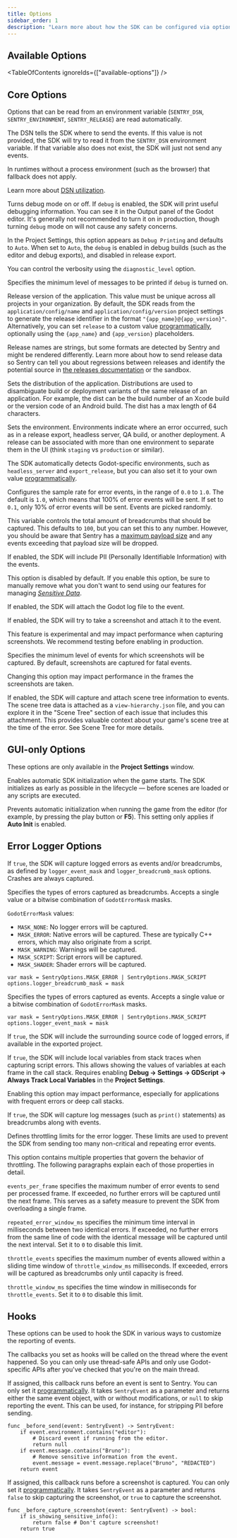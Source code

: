 ```yaml
---
title: Options
sidebar_order: 1
description: "Learn more about how the SDK can be configured via options. These are being passed to the init function and therefore set when the SDK is first initialized."
---
```


<PlatformContent includePath="configuration/config-intro" />

## Available Options

<TableOfContents ignoreIds={["available-options"]} />

## Core Options

Options that can be read from an environment variable (`SENTRY_DSN`, `SENTRY_ENVIRONMENT`, `SENTRY_RELEASE`) are read automatically.

<SdkOption name="dsn" type="string" envVar="SENTRY_DSN">

The DSN tells the SDK where to send the events. If this value is not provided, the SDK will try to read it from the `SENTRY_DSN` environment variable. If that variable also does not exist, the SDK will just not send any events.

In runtimes without a process environment (such as the browser) that fallback does not apply.

Learn more about [DSN utilization](/product/sentry-basics/dsn-explainer/#dsn-utilization).

</SdkOption>

<SdkOption name="debug" type="bool">

Turns debug mode on or off. If `debug` is enabled, the SDK will print useful debugging information. You can see it in the Output panel of the Godot editor. It's generally not recommended to turn it on in production, though turning `debug` mode on will not cause any safety concerns.

In the Project Settings, this option appears as `Debug Printing` and defaults to `Auto`. When set to `Auto`, the `debug` is enabled in debug builds (such as the editor and debug exports), and disabled in release export.

You can control the verbosity using the `diagnostic_level` option.

</SdkOption>

<SdkOption name="diagnostic_level" type="enum">

Specifies the minimum level of messages to be printed if `debug` is turned on.

</SdkOption>

<SdkOption name="release" type="string" envVar="SENTRY_RELEASE">

Release version of the application. This value must be unique across all projects in your organization. By default, the SDK reads from the `application/config/name` and `application/config/version` project settings to generate the release identifier in the format `"{app_name}@{app_version}"`. Alternatively, you can set `release` to a custom value [programmatically](##programmatic-configuration), optionally using the `{app_name}` and `{app_version}` placeholders.

Release names are strings, but some formats are detected by Sentry and might be rendered differently. Learn more about how to send release data so Sentry can tell you about regressions between releases and identify the potential source in [the releases documentation](/product/releases/) or the <SandboxLink scenario="releases">sandbox</SandboxLink>.

</SdkOption>

<SdkOption name="dist" type="string">

Sets the distribution of the application. Distributions are used to disambiguate build or deployment variants of the same release of an application. For example, the dist can be the build number of an Xcode build or the version code of an Android build. The dist has a max length of 64 characters.

</SdkOption>

<SdkOption name="environment" type="string" envVar="SENTRY_ENVIRONMENT">

Sets the environment. Environments indicate where an error occurred, such as in a release export, headless server, QA build, or another deployment. A release can be associated with more than one environment to separate them in the UI (think `staging` vs `production` or similar).

The SDK automatically detects Godot-specific environments, such as `headless_server` and `export_release`, but you can also set it to your own value [programmatically](#programmatic-configuration).

</SdkOption>

<SdkOption name="sample_rate" type="float" defaultValue="1.0">

Configures the sample rate for error events, in the range of `0.0` to `1.0`. The default is `1.0`, which means that 100% of error events will be sent. If set to `0.1`, only 10% of error events will be sent. Events are picked randomly.

</SdkOption>

<SdkOption name="max_breadcrumbs" type="int" defaultValue="100">

This variable controls the total amount of breadcrumbs that should be captured. This defaults to `100`, but you can set this to any number. However, you should be aware that Sentry has a [maximum payload size](https://develop.sentry.dev/sdk/data-model/envelopes/#size-limits) and any events exceeding that payload size will be dropped.

</SdkOption>

<SdkOption name="send_default_pii" type="bool" defaultValue="false">

If enabled, the SDK will include PII (Personally Identifiable Information) with the events.

This option is disabled by default. If you enable this option, be sure to manually remove what you don't want to send using our features for managing [_Sensitive Data_](../../data-management/sensitive-data/).

</SdkOption>

<SdkOption name="attach_log" type="bool">

If enabled, the SDK will attach the Godot log file to the event.

</SdkOption>

<SdkOption name="attach_screenshot" type="bool">

If enabled, the SDK will try to take a screenshot and attach it to the event.

<Alert level="warning" title="Important">

This feature is experimental and may impact performance when capturing screenshots. We recommend testing before enabling in production.

</Alert>

</SdkOption>

<SdkOption name="screenshot_level" type="enum">

Specifies the minimum level of events for which screenshots will be captured. By default, screenshots are captured for fatal events.

<Alert title="Note">

Changing this option may impact performance in the frames the screenshots are taken.

</Alert>

</SdkOption>

<SdkOption name="attach_scene_tree" type="bool">

If enabled, the SDK will capture and attach scene tree information to events. The scene tree data is attached as a `view-hierarchy.json` file, and you can explore it in the "Scene Tree" section of each issue that includes this attachment. This provides valuable context about your game's scene tree at the time of the error. See <PlatformLink to="/enriching-events/view-hierarchy/">Scene Tree</PlatformLink> for more details.

</SdkOption>

## GUI-only Options

These options are only available in the **Project Settings** window.

<SdkOption name="auto_init" type="bool">

Enables automatic SDK initialization when the game starts.
The SDK initializes as early as possible in the lifecycle — before scenes are loaded or any scripts are executed.

</SdkOption>

<SdkOption name="skip_auto_init_on_editor_play" type="bool">

Prevents automatic initialization when running the game from the editor
(for example, by pressing the play button or **F5**).
This setting only applies if **Auto Init** is enabled.

</SdkOption>

## Error Logger Options

<SdkOption name="logger_enabled" type="bool">

If `true`, the SDK will capture logged errors as events and/or breadcrumbs, as defined by `logger_event_mask` and `logger_breadcrumb_mask` options. Crashes are always captured.

</SdkOption>

<SdkOption name="logger_breadcrumb_mask" type="int">

Specifies the types of errors captured as breadcrumbs. Accepts a single value or a bitwise combination of `GodotErrorMask` masks.

`GodotErrorMask` values:
- `MASK_NONE`: No logger errors will be captured.
- `MASK_ERROR`: Native errors will be captured. These are typically C++ errors, which may also originate from a script.
- `MASK_WARNING`: Warnings will be captured.
- `MASK_SCRIPT`: Script errors will be captured.
- `MASK_SHADER`: Shader errors will be captured.

```GDScript
var mask = SentryOptions.MASK_ERROR | SentryOptions.MASK_SCRIPT
options.logger_breadcrumb_mask = mask
```

</SdkOption>

<SdkOption name="logger_event_mask" type="int">

Specifies the types of errors captured as events. Accepts a single value or a bitwise combination of `GodotErrorMask` masks.

```GDScript
var mask = SentryOptions.MASK_ERROR | SentryOptions.MASK_SCRIPT
options.logger_event_mask = mask
```

</SdkOption>

<SdkOption name="logger_include_source" type="bool">

If `true`, the SDK will include the surrounding source code of logged errors, if available in the exported project.

</SdkOption>

<SdkOption name="logger_include_variables" type="bool">

If `true`, the SDK will include local variables from stack traces when capturing script errors. This allows showing the values of variables at each frame in the call stack. Requires enabling **Debug -> Settings -> GDScript -> Always Track Local Variables** in the **Project Settings**.

<Alert title="Note">

Enabling this option may impact performance, especially for applications with frequent errors or deep call stacks.

</Alert>

</SdkOption>

<SdkOption name="logger_messages_as_breadcrumbs" type="bool">

If `true`, the SDK will capture log messages (such as `print()` statements) as breadcrumbs along with events.

</SdkOption>

<SdkOption name="logger_limits" type="object">

Defines throttling limits for the error logger. These limits are used to prevent the SDK from sending too many non-critical and repeating error events.

This option contains multiple properties that govern the behavior of throttling. The following paragraphs explain each of those properties in detail.

`events_per_frame` specifies the maximum number of error events to send per processed frame. If exceeded, no further errors will be captured until the next frame. This serves as a safety measure to prevent the SDK from overloading a single frame.

`repeated_error_window_ms` specifies the minimum time interval in milliseconds between two identical errors. If exceeded, no further errors from the same line of code with the identical message will be captured until the next interval. Set it to `0` to disable this limit.

`throttle_events` specifies the maximum number of events allowed within a sliding time window of `throttle_window_ms` milliseconds. If exceeded, errors will be captured as breadcrumbs only until capacity is freed.

`throttle_window_ms` specifies the time window in milliseconds for `throttle_events`. Set it to `0` to disable this limit.

</SdkOption>

## Hooks

These options can be used to hook the SDK in various ways to customize the reporting of events.

The callbacks you set as hooks will be called on the thread where the event happened. So you can only use
thread-safe APIs and only use Godot-specific APIs after you've checked that you're on the main thread.

<SdkOption name="before_send" type="function">

If assigned, this callback runs before an event is sent to Sentry. You can only set it [programmatically](#programmatic-configuration). It takes `SentryEvent` as a parameter and returns either the same event object, with or without modifications, or `null` to skip reporting the event. This can be used, for instance, for stripping PII before sending.

```GDScript
func _before_send(event: SentryEvent) -> SentryEvent:
	if event.environment.contains("editor"):
		# Discard event if running from the editor.
		return null
	if event.message.contains("Bruno"):
		# Remove sensitive information from the event.
		event.message = event.message.replace("Bruno", "REDACTED")
	return event
```

</SdkOption>

<SdkOption name="before_capture_screenshot" type="function">

If assigned, this callback runs before a screenshot is captured. You can only set it [programmatically](#programmatic-configuration). It takes `SentryEvent` as a parameter and returns `false` to skip capturing the screenshot, or `true` to capture the screenshot.

```GDScript
func _before_capture_screenshot(event: SentryEvent) -> bool:
	if is_showing_sensitive_info():
		return false # Don't capture screenshot!
	return true
```

</SdkOption>
